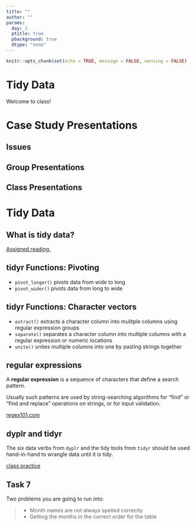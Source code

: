 ```yaml
---
title: ""
author: ""
params:
  day: 2
  ptitle: true
  pbackground: true
  dtype: "none"
---
```


```r
knitr::opts_chunk$set(echo = TRUE, message = FALSE, warning = FALSE)
```

# Tidy Data {data-background=#f7d754}

Welcome to class!

# Case Study Presentations {data-background=#f7d754}

##   Issues

## Group Presentations

## Class Presentations

# Tidy Data  {data-background=#f7d754}

## What is tidy data?

[Assigned reading.](https://r4ds.had.co.nz/tidy-data.html)

## tidyr Functions: Pivoting

- `pivot_longer()` pivots data from wide to long
- `pivot_wider()` pivots data from long to wide


## tidyr Functions: Character vectors

- `extract()` extracts a character column into mulitple columns using regular expression groups
- `separate()` separates a character column into multiple columns with a regular expression or numeric locations
- `unite()` unites multiple columns into one by pasting strings together

## regular expressions

A **regular expression** is a sequence of characters that define a search pattern.

Usually such patterns are used by string-searching algorithms for "find" or "find and replace" operations on strings, or for input validation.

[regex101.com](https://regex101.com/)

## dyplr and tidyr

The six data verbs from `dyplr` and the tidy tools from `tidyr` should be used hand-in-hand to wrangle data until it is tidy.

[class practice]()

## Task 7

Two problems you are going to run into:

>- Month names are not always spelled correctly 
>- Getting the months in the correct order for the table
